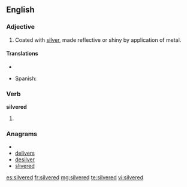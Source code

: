 ==English==

===Adjective===
{{en-adj}}

# Coated with [[silver]], made reflective or shiny by application of metal.

====Translations====
{{trans-top|coated with silver}}
* {{trreq|Finnish}}
{{trans-mid}}
* Spanish: {{t|es|plateado}}
{{trans-bottom}}

===Verb===
'''silvered'''

# {{past of|[[silver]]}}

===Anagrams===
* {{alphagram|deeilrsv}}
* [[delivers#English|delivers]]
* [[desilver#English|desilver]]
* [[slivered#English|slivered]]

[[es:silvered]]
[[fr:silvered]]
[[mg:silvered]]
[[te:silvered]]
[[vi:silvered]]